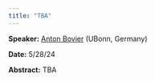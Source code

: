 ```yaml
---
title: "TBA"
---
```

**Speaker:** [Anton Bovier](https://wt.iam.uni-bonn.de/bovier/home/) (UBonn, Germany)

**Date:** 5/28/24

**Abstract:** TBA